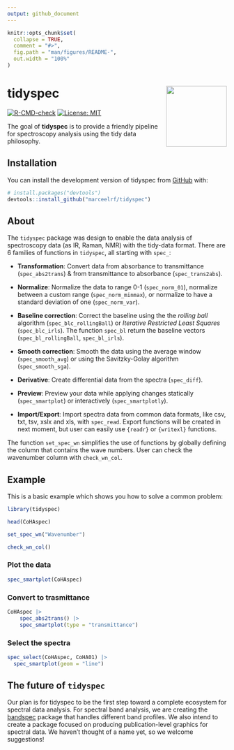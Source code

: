 ```yaml
---
output: github_document
---
```


<!-- README.md is generated from README.Rmd. Please edit that file -->

```r
knitr::opts_chunk$set(
  collapse = TRUE,
  comment = "#>",
  fig.path = "man/figures/README-",
  out.width = "100%"
)
```

# tidyspec <img src="man/figures/logo.png" align="right" height="139" alt="" />


<!-- badges: start -->
[![R-CMD-check](https://github.com/marceelrf/tidyspec/actions/workflows/R-CMD-check.yaml/badge.svg)](https://github.com/marceelrf/tidyspec/actions/workflows/R-CMD-check.yaml)
[![License: MIT](https://img.shields.io/badge/License-MIT-yellow.svg)](https://opensource.org/licenses/MIT)
<!-- badges: end -->

The goal of **tidyspec** is to provide a friendly pipeline for spectroscopy analysis using the tidy data philosophy.

## Installation

You can install the development version of tidyspec from [GitHub](https://github.com/) with:

``` r
# install.packages("devtools")
devtools::install_github("marceelrf/tidyspec")
```

## About

The `tidyspec` package was design to enable the data analysis of spectroscopy data (as IR, Raman, NMR) with the tidy-data format. There are 6 families of functions in `tidyspec`, all starting with `spec_`:

- **Transformation**: Convert data from absorbance to transmittance (`spec_abs2trans`) & from transmittance to absorbance (`spec_trans2abs`).  
- **Normalize**: Normalize the data to range 0-1 (`spec_norm_01`), normalize between a custom range (`spec_norm_minmax`), or normalize to have a standard deviation of one (`spec_norm_var`).  
- **Baseline correction**: Correct the baseline using the the *rolling ball* algorithm (`spec_blc_rollingBall`) or *Iterative Restricted Least Squares* (`spec_blc_irls`). The function `spec_bl` return the baseline vectors (`spec_bl_rollingBall`, `spec_bl_irls`).
- **Smooth correction**: Smooth the data using the average window (`spec_smooth_avg`) or using the Savitzky-Golay algorithm (`spec_smooth_sga`).  
- **Derivative**: Create differential data from the spectra (`spec_diff`).  
- **Preview**: Preview your data while applying changes statically (`spec_smartplot`) or interactively (`spec_smartplotly`).

- **Import/Export**: Import spectra data from common data formats, like csv, txt, tsv, xslx and xls, with `spec_read`. Export functions will be created in next moment, but user can easily use `{readr}` or `{writexl}` functions.

The function `set_spec_wn` simplifies the use of functions by globally defining the column that contains the wave numbers. User can check the wavenumber column with `check_wn_col`.

## Example

This is a basic example which shows you how to solve a common problem:

```r
library(tidyspec)
```

```r
head(CoHAspec)
```

```r
set_spec_wn("Wavenumber")

check_wn_col()
```

### Plot the data

```r
spec_smartplot(CoHAspec)
```

### Convert to trasmittance

```r
CoHAspec |>
    spec_abs2trans() |>
    spec_smartplot(type = "transmittance")
```

### Select the spectra

```r
spec_select(CoHAspec, CoHA01) |>
  spec_smartplot(geom = "line")
```

## The future of `tidyspec`  

Our plan is for tidyspec to be the first step toward a complete ecosystem for spectral data analysis. For spectral band analysis, we are creating the [bandspec](https://github.com/marceelrf/bandspec) package that handles different band profiles. We also intend to create a package focused on producing publication-level graphics for spectral data. We haven't thought of a name yet, so we welcome suggestions!

